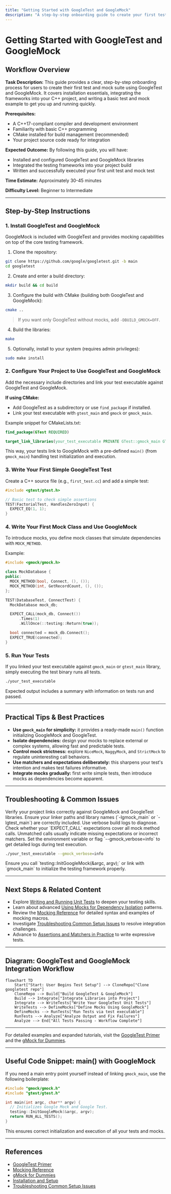 ```yaml
---
title: "Getting Started with GoogleTest and GoogleMock"
description: "A step-by-step onboarding guide to create your first test and mock suite, covering installation, project integration, and a basic test example. Ideal for users new to GoogleTest or setting up a fresh environment."
---
```


# Getting Started with GoogleTest and GoogleMock

## Workflow Overview

**Task Description:**
This guide provides a clear, step-by-step onboarding process for users to create their first test and mock suite using GoogleTest and GoogleMock. It covers installation essentials, integrating the frameworks into your C++ project, and writing a basic test and mock example to get you up and running quickly.

**Prerequisites:**
- A C++17-compliant compiler and development environment
- Familiarity with basic C++ programming
- CMake installed for build management (recommended)
- Your project source code ready for integration

**Expected Outcome:**
By following this guide, you will have:
- Installed and configured GoogleTest and GoogleMock libraries
- Integrated the testing frameworks into your project build
- Written and successfully executed your first unit test and mock test

**Time Estimate:** Approximately 30-45 minutes

**Difficulty Level:** Beginner to Intermediate

---

## Step-by-Step Instructions

### 1. Install GoogleTest and GoogleMock

GoogleMock is included with GoogleTest and provides mocking capabilities on top of the core testing framework.

1. Clone the repository:

```bash
git clone https://github.com/google/googletest.git -b main
cd googletest
```

2. Create and enter a build directory:

```bash
mkdir build && cd build
```

3. Configure the build with CMake (building both GoogleTest and GoogleMock):

```bash
cmake ..
```

> If you want only GoogleTest without mocks, add `-DBUILD_GMOCK=OFF`.

4. Build the libraries:

```bash
make
```

5. Optionally, install to your system (requires admin privileges):

```bash
sudo make install
```

### 2. Configure Your Project to Use GoogleTest and GoogleMock

Add the necessary include directories and link your test executable against GoogleTest and GoogleMock.

**If using CMake:**

- Add GoogleTest as a subdirectory or use `find_package` if installed.
- Link your test executable with `gtest_main` and `gmock` or `gmock_main`.

Example snippet for CMakeLists.txt:

```cmake
find_package(GTest REQUIRED)

target_link_libraries(your_test_executable PRIVATE GTest::gmock_main GTest::gtest)
```

This way, your tests link to GoogleMock with a pre-defined `main()` (from `gmock_main`) handling test initialization and execution.

### 3. Write Your First Simple GoogleTest Test

Create a C++ source file (e.g., `first_test.cc`) and add a simple test:

```cpp
#include <gtest/gtest.h>

// Basic test to check simple assertions
TEST(FactorialTest, HandlesZeroInput) {
  EXPECT_EQ(1, 1);
}
```

### 4. Write Your First Mock Class and Use GoogleMock

To introduce mocks, you define mock classes that simulate dependencies with `MOCK_METHOD`.

Example:

```cpp
#include <gmock/gmock.h>

class MockDatabase {
public:
  MOCK_METHOD(bool, Connect, (), ());
  MOCK_METHOD(int, GetRecordCount, (), ());
};

TEST(DatabaseTest, ConnectTest) {
  MockDatabase mock_db;

  EXPECT_CALL(mock_db, Connect())
      .Times(1)
      .WillOnce(::testing::Return(true));

  bool connected = mock_db.Connect();
  EXPECT_TRUE(connected);
}
```

### 5. Run Your Tests

If you linked your test executable against `gmock_main` or `gtest_main` library, simply executing the test binary runs all tests.

```bash
./your_test_executable
```

Expected output includes a summary with information on tests run and passed.

---

## Practical Tips & Best Practices

- **Use `gmock_main` for simplicity:** it provides a ready-made `main()` function initializing GoogleMock and GoogleTest.
- **Isolate dependencies:** design your mocks to replace external or complex systems, allowing fast and predictable tests.
- **Control mock strictness:** explore `NiceMock`, `NaggyMock`, and `StrictMock` to regulate uninteresting call behaviors.
- **Use matchers and expectations deliberately:** this sharpens your test's intention and makes test failures informative.
- **Integrate mocks gradually:** first write simple tests, then introduce mocks as dependencies become apparent.

---

## Troubleshooting & Common Issues

<AccordionGroup title="Troubleshooting Common Issues">
<Accordion title="Build Errors Linking gmock or gtest">
Verify your project links correctly against GoogleMock and GoogleTest libraries. Ensure your linker paths and library names (`-lgmock_main` or `-lgtest_main`) are correctly included. Use verbose build logs to diagnose.
</Accordion>
<Accordion title="Unexpected or Unmatched Mock Calls">
Check whether your `EXPECT_CALL` expectations cover all mock method calls. Unmatched calls usually indicate missing expectations or incorrect matchers.
</Accordion>
<Accordion title="Verbose Logging to Debug Tests">
Set the environment variable or flag `--gmock_verbose=info` to get detailed logs during test execution.

```bash
./your_test_executable --gmock_verbose=info
```
</Accordion>
<Accordion title="Failing to Initialize GoogleMock">
Ensure you call `testing::InitGoogleMock(&argc, argv);` or link with `gmock_main` to initialize the testing framework properly.
</Accordion>
</AccordionGroup>

---

## Next Steps & Related Content

- Explore [Writing and Running Unit Tests](/guides/core-workflows/writing-tests) to deepen your testing skills.
- Learn about advanced [Using Mocks for Dependency Isolation](/guides/core-workflows/using-mocks) patterns.
- Review the [Mocking Reference](../docs/reference/mocking.md) for detailed syntax and examples of mocking macros.
- Investigate [Troubleshooting Common Setup Issues](/getting-started/troubleshooting-validation/common-setup-issues) to resolve integration challenges.
- Advance to [Assertions and Matchers in Practice](/guides/core-workflows/assertions-matchers) to write expressive tests.

---

## Diagram: GoogleTest and GoogleMock Integration Workflow

```mermaid
flowchart TD
    Start["Start: User Begins Test Setup"] --> CloneRepo["Clone googletest repo"]
    CloneRepo --> Build["Build GoogleTest & GoogleMock"]
    Build --> Integrate["Integrate Libraries into Project"]
    Integrate --> WriteTests["Write Your GoogleTest Unit Tests"]
    WriteTests --> DefineMocks["Define Mocks Using GoogleMock"]
    DefineMocks --> RunTests["Run Tests via test executable"]
    RunTests --> Analyze["Analyze Output and Fix Failures"]
    Analyze --> End["All Tests Passing - Workflow Complete"]
```

---

For detailed examples and expanded tutorials, visit the [GoogleTest Primer](../getting-started/first-test-workflow/writing-your-first-test.md) and the [gMock for Dummies](https://google.github.io/googletest/gmock_for_dummies.html).

---

## Useful Code Snippet: main() with GoogleMock

If you need a main entry point yourself instead of linking `gmock_main`, use the following boilerplate:

```cpp
#include "gmock/gmock.h"
#include "gtest/gtest.h"

int main(int argc, char** argv) {
  // Initializes Google Mock and Google Test.
  testing::InitGoogleMock(&argc, argv);
  return RUN_ALL_TESTS();
}
```

This ensures correct initialization and execution of all your tests and mocks.

---

## References

- [GoogleTest Primer](../getting-started/first-test-workflow/writing-your-first-test.md)
- [Mocking Reference](../docs/reference/mocking.md)
- [gMock for Dummies](https://google.github.io/googletest/gmock_for_dummies.html)
- [Installation and Setup](../getting-started/installation-prerequisites/installation-methods.md)
- [Troubleshooting Common Setup Issues](../getting-started/troubleshooting-validation/common-setup-issues.md)



